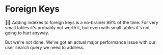 # Foreign Keys

<EpicVideo url="https://www.epicweb.dev/workshops/data-modeling-deep-dive/query-optimization/optimizing-query-performance-with-indexes-in-prisma/solution" />

👨‍💼 Adding indexes to foreign keys is a no-brainer 99% of the time. For very
small tables it's probably not worth it, but even with small tables it's not
going to hurt anyway.

But we're not done. We've got an actual major performance issue with our user
search query we need to address.

